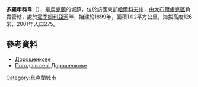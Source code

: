 {{coord|50|6|25|N|37|10|25|E|scale:100000_region:UA|display=title}}

'''多羅申科韋'''（{{lang-uk|Дорошенкове}}），是[[烏克蘭|烏克蘭]]的城鎮，位於該國東部[[哈爾科夫州|哈爾科夫州]]，由[[大布爾盧克區|大布爾盧克區]]負責管轄，處於[[霍季姆利亞河|霍季姆利亞河]]畔，始建於1899年，面積1.02平方公里，海拔高度126米，2001年人口275。

==參考資料==
* [http://gska2.rada.gov.ua/pls/z7502/A005?rdat1=09.01.2009&rf7571=32689 Дорошенкове]{{dead link|date=2017年12月 |bot=InternetArchiveBot |fix-attempted=yes }}
* [http://weather.in.ua/ua/har'kovskaja/7219 Погода в селі Дорошенкове]{{Wayback|url=http://weather.in.ua/ua/har%27kovskaja/7219 |date=20200805194211 }}

{{Ukraine-geo-stub}}
[[Category:烏克蘭城市|Category:烏克蘭城市]]